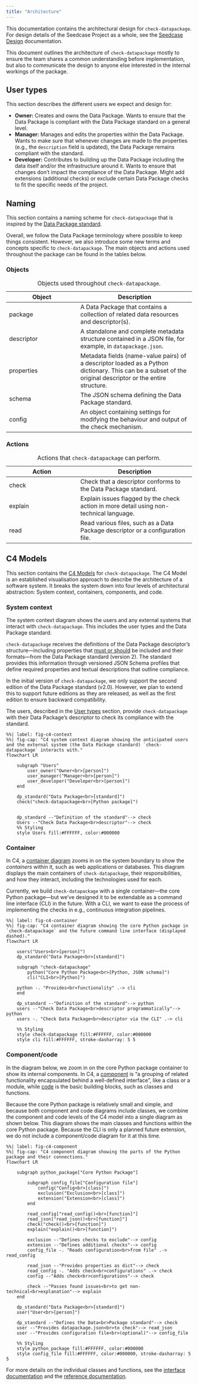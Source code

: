 ```yaml
---
title: "Architecture"
---
```


This documentation contains the architectural design for
`check-datapackage`. For design details of the Seedcase Project as a
whole, see the [Seedcase Design](https://design.seedcase-project.org)
documentation.

This document outlines the architecture of `check-datapackage` mostly to
ensure the team shares a common understanding before implementation, but
also to communicate the design to anyone else interested in the internal
workings of the package.

## User types {#user-types}

This section describes the different users we expect and design for:

-   **Owner:** Creates and owns the Data Package. Wants to ensure that
    the Data Package is compliant with the Data Package standard on a
    general level.
-   **Manager:** Manages and edits the properties within the Data
    Package. Wants to make sure that whenever changes are made to the
    properties (e.g., the `description` field is updated), the Data
    Package remains compliant with the standard.
-   **Developer:** Contributes to building up the Data Package including
    the data itself and/or the infrastructure around it. Wants to ensure
    that changes don't impact the compliance of the Data Package. Might
    add extensions (additional checks) or exclude certain Data Package
    checks to fit the specific needs of the project.

## Naming

This section contains a naming scheme for `check-datapackage` that is
inspired by the [Data Package standard](https://datapackage.org/).

Overall, we follow the Data Package terminology where possible to keep
things consistent. However, we also introduce some new terms and
concepts specific to `check-datapackage`. The main objects and actions
used throughout the package can be found in the tables below.

### Objects

| Object | Description |
|----------------------------|--------------------------------------------|
| package | A Data Package that contains a collection of related data resources and descriptor(s). |
| descriptor | A standalone and complete metadata structure contained in a JSON file, for example, in `datapackage.json`. |
| properties | Metadata fields (name-value pairs) of a descriptor loaded as a Python dictionary. This can be a subset of the original descriptor or the entire structure. |
| schema | The JSON schema defining the Data Package standard. |
| config | An object containing settings for modifying the behaviour and output of the check mechanism. |

: Objects used throughout `check-datapackage`.

### Actions

| Action | Description |
|----------------------------|--------------------------------------------|
| check | Check that a descriptor conforms to the Data Package standard. |
| explain | Explain issues flagged by the check action in more detail using non-technical language. |
| read | Read various files, such as a Data Package descriptor or a configuration file. |

: Actions that `check-datapackage` can perform.

## C4 Models

This section contains the [C4 Models](https://c4model.com/) for
`check-datapackage`. The C4 Model is an established visualisation
approach to describe the architecture of a software system. It breaks
the system down into four levels of architectural abstraction: System
context, containers, components, and code.

### System context

The system context diagram shows the users and any external systems that
interact with `check-datapackage`. This includes the user types and the
Data Package standard.

`check-datapackage` receives the definitions of the Data Package
descriptor's structure---including properties that [must or 
should](https://datapackage.org/standard/data-package/#language) be
included and their formats---from the Data Package standard (version 2). The
standard provides this information through versioned JSON Schema
profiles that define required properties and textual descriptions that
outline compliance.

::: callout-note
In the initial version of `check-datapackage`, we only support the
second edition of the Data Package standard (v2.0). However, we plan to
extend this to support future editions as they are released, as well as
the first edition to ensure backward compatibility.
:::

The users, described in the [User types](#user-types) section, provide
`check-datapackage` with their Data Package's descriptor to check its
compliance with the standard.

```mermaid
%%| label: fig-c4-context
%%| fig-cap: "C4 system context diagram showing the anticipated users and the external system (the Data Package standard) `check-datapackage` interacts with."
flowchart LR

    subgraph "Users"
        user_owner("Owner<br>[person]")
        user_manager("Manager<br>[person]")
        user_developer("Developer<br>[person]")
    end

    dp_standard("Data Package<br>[standard]")
    check("check-datapackage<br>[Python package]")


    dp_standard --"Definition of the standard"--> check
    Users --"Check Data Package<br>descriptor"--> check
    %% Styling
    style Users fill:#FFFFFF, color:#000000
```

### Container

In C4, a [container diagram](https://c4model.com/diagrams/container)
zooms in on the system boundary to show the *containers* within it, such
as web applications or databases. This diagram displays the main
containers of `check-datapackage`, their responsibilities, and how they
interact, including the technologies used for each.

Currently, we build `check-datapackage` with a single container---the
core Python package---but we've designed it to be extendable as a
command line interface (CLI) in the future. With a CLI, we want to ease
the process of implementing the checks in e.g., continuous integration
pipelines.

```mermaid
%%| label: fig-c4-container
%%| fig-cap: "C4 container diagram showing the core Python package in `check-datapackage` and the future command line interface (displayed dashed)."
flowchart LR

    users("Users<br>[person]")
    dp_standard("Data Package<br>[standard]")

    subgraph "check-datapackage"
        python("Core Python Package<br>[Python, JSON schema]")
        cli("CLI<br>[Python]")

    python -. "Provides<br>functionality" .-> cli
    end

    dp_standard --"Definition of the standard"--> python
    users --"Check Data Package<br>descriptor programmatically"--> python
    users -. "Check Data Package<br>descriptor via the CLI" .-> cli

    %% Styling
    style check-datapackage fill:#FFFFFF, color:#000000
    style cli fill:#FFFFFF, stroke-dasharray: 5 5
```

### Component/code

In the diagram below, we zoom in on the core Python package container to
show its internal components. In C4, a
[component](https://c4model.com/abstractions/component) is "a grouping
of related functionality encapsulated behind a well-defined interface",
like a class or a module, while
[code](https://c4model.com/abstractions/code) is the basic building
blocks, such as classes and functions.

Because the core Python package is relatively small and simple, and
because both component and code diagrams include classes, we combine the
component and code levels of the C4 model into a single diagram as shown
below. This diagram shows the main classes and functions within the core
Python package. Because the CLI is only a planned future extension, we
do not include a component/code diagram for it at this time.

```mermaid
%%| label: fig-c4-component
%%| fig-cap: "C4 component diagram showing the parts of the Python package and their connections."
flowchart LR

    subgraph python_package["Core Python Package"]

        subgraph config_file["Configuration file"]
            config("Config<br>[class]")
            exclusion("Exclusion<br>[class]")
            extension("Extension<br>[class]")
        end

        read_config["read_config()<br>[function]"]
        read_json["read_json()<br>[function]"]
        check("check()<br>[function]")
        explain("explain()<br>[function]")

        exclusion --"Defines checks to exclude"--> config
        extension --"Defines additional checks"--> config
        config_file -. "Reads configuration<br>from file" .-> read_config

        read_json --"Provides properties as dict"--> check
        read_config -. "Adds check<br>configurations" .-> check
        config --"Adds check<br>configurations"--> check

        check --"Passes found issues<br>to get non-technical<br>explanation"--> explain
    end

    dp_standard("Data Package<br>[standard]")
    user("User<br>[person]")

    dp_standard --"Defines the Data<br>Package standard"--> check
    user --"Provides datapackage.json<br>to check"--> read_json
    user --"Provides configuration file<br>(optional)"--> config_file

    %% Styling
    style python_package fill:#FFFFFF, color:#000000
    style config_file fill:#FFFFFF, color:#000000, stroke-dasharray: 5 5
```

For more details on the individual classes and functions, see the
[interface documentation](/docs/design/interface.qmd) and the [reference
documentation](/docs/reference/index.qmd).
